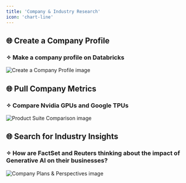 ```yaml
---
title: 'Company & Industry Research'
icon: 'chart-line'
---
```


## 🌐 Create a Company Profile
### ✧ Make a company profile on Databricks
<img
	src="/images/useCases/company-industry-research-image1.jpg"
	alt="Create a Company Profile image"
/>

## 🌐 Pull Company Metrics
### ✧ Compare Nvidia GPUs and Google TPUs
<img
	src="/images/useCases/company-industry-research-image2.jpg"
	alt="Product Suite Comparison image"
/>

## 🌐 Search for Industry Insights
### ✧ How are FactSet and Reuters thinking about the impact of Generative AI on their businesses?
<img
	src="/images/useCases/company-industry-research-image3.jpg"
	alt="Company Plans & Perspectives image"
/>
